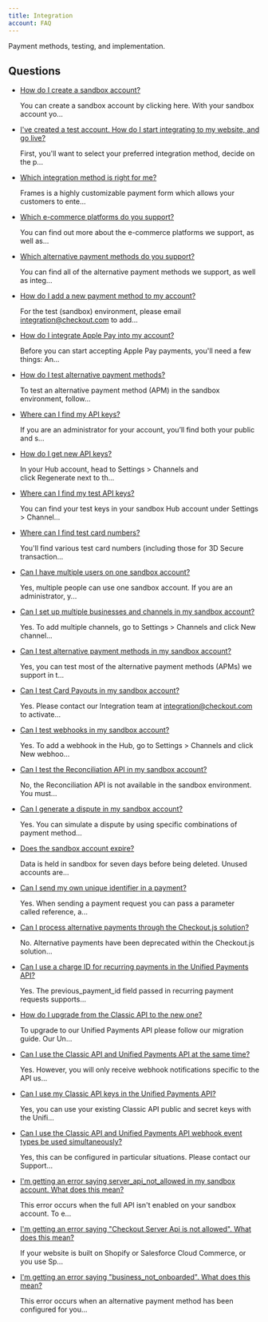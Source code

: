 ```yaml
---
title: Integration
account: FAQ 
---
```


Payment methods, testing, and implementation.

Questions
---------

*   [How do I create a sandbox account?](/pages/viewpage.action?pageId=721162)
    
    You can create a sandbox account by clicking here. With your sandbox account yo...
    
*   [I've created a test account. How do I start integrating to my website, and go live?](/pages/viewpage.action?pageId=721124)
    
    First, you'll want to select your preferred integration method, decide on the p...
    
*   [Which integration method is right for me?](/pages/viewpage.action?pageId=721127)
    
    Frames is a highly customizable payment form which allows your customers to ente...
    
*   [Which e-commerce platforms do you support?](/pages/viewpage.action?pageId=721131)
    
    You can find out more about the e-commerce platforms we support, as well as...
    
*   [Which alternative payment methods do you support?](/pages/viewpage.action?pageId=721129)
    
    You can find all of the alternative payment methods we support, as well as integ...
    
*   [How do I add a new payment method to my account?](/pages/viewpage.action?pageId=721133)
    
    For the test (sandbox) environment, please email integration@checkout.com to add...
    
*   [How do I integrate Apple Pay into my account?](/pages/viewpage.action?pageId=721135)
    
    Before you can start accepting Apple Pay payments, you'll need a few things: An...
    
*   [How do I test alternative payment methods?](/pages/viewpage.action?pageId=721138)
    
    To test an alternative payment method (APM) in the sandbox environment, follow...
    
*   [Where can I find my API keys?](/pages/viewpage.action?pageId=720944)
    
    If you are an administrator for your account, you’ll find both your public and s...
    
*   [How do I get new API keys?](/pages/viewpage.action?pageId=721189)
    
    In your Hub account, head to Settings > Channels and click Regenerate next to th...
    
*   [Where can I find my test API keys?](/pages/viewpage.action?pageId=720947)
    
    You can find your test keys in your sandbox Hub account under Settings > Channel...
    
*   [Where can I find test card numbers?](/pages/viewpage.action?pageId=721140)
    
    You'll find various test card numbers (including those for 3D Secure transaction...
    
*   [Can I have multiple users on one sandbox account?](/pages/viewpage.action?pageId=721164)
    
    Yes, multiple people can use one sandbox account. If you are an administrator, y...
    
*   [Can I set up multiple businesses and channels in my sandbox account?](/pages/viewpage.action?pageId=721174)
    
    Yes. To add multiple channels, go to Settings > Channels and click New channel...
    
*   [Can I test alternative payment methods in my sandbox account?](/pages/viewpage.action?pageId=721178)
    
    Yes, you can test most of the alternative payment methods (APMs) we support in t...
    
*   [Can I test Card Payouts in my sandbox account?](/pages/viewpage.action?pageId=721168)
    
    Yes. Please contact our Integration team at [integration@checkout.com](mailto:integration@checkout.com) to activate...
    
*   [Can I test webhooks in my sandbox account?](/pages/viewpage.action?pageId=721172)
    
    Yes. To add a webhook in the Hub, go to Settings > Channels and click New webhoo...
    
*   [Can I test the Reconciliation API in my sandbox account?](/pages/viewpage.action?pageId=721160)
    
    No, the Reconciliation API is not available in the sandbox environment. You must...
    
*   [Can I generate a dispute in my sandbox account?](/pages/viewpage.action?pageId=721170)
    
    Yes. You can simulate a dispute by using specific combinations of payment method...
    
*   [Does the sandbox account expire?](/pages/viewpage.action?pageId=721176)
    
    Data is held in sandbox for seven days before being deleted. Unused accounts are...
    
*   [Can I send my own unique identifier in a payment?](/pages/viewpage.action?pageId=721158)
    
    Yes. When sending a payment request you can pass a parameter called reference, a...
    
*   [Can I process alternative payments through the Checkout.js solution?](/pages/viewpage.action?pageId=721152)
    
    No. Alternative payments have been deprecated within the Checkout.js solution...
    
*   [Can I use a charge ID for recurring payments in the Unified Payments API?](/pages/viewpage.action?pageId=721156)
    
    Yes. The previous\_payment\_id field passed in recurring payment requests supports...
    
*   [How do I upgrade from the Classic API to the new one?](/pages/viewpage.action?pageId=721146)
    
    To upgrade to our Unified Payments API please follow our migration guide. Our Un...
    
*   [Can I use the Classic API and Unified Payments API at the same time?](/pages/viewpage.action?pageId=721150)
    
    Yes. However, you will only receive webhook notifications specific to the API us...
    
*   [Can I use my Classic API keys in the Unified Payments API?](/pages/viewpage.action?pageId=721148)
    
    Yes, you can use your existing Classic API public and secret keys with the Unifi...
    
*   [Can I use the Classic API and Unified Payments API webhook event types be used simultaneously?](/pages/viewpage.action?pageId=721154)
    
    Yes, this can be configured in particular situations. Please contact our Support...
    
*   [I'm getting an error saying server\_api\_not\_allowed in my sandbox account. What does this mean?](/pages/viewpage.action?pageId=721166)
    
    This error occurs when the full API isn't enabled on your sandbox account. To e...
    
*   [I'm getting an error saying "Checkout Server Api is not allowed". What does this mean?](/pages/viewpage.action?pageId=721144)
    
    If your website is built on Shopify or Salesforce Cloud Commerce, or you use Sp...
    
*   [I'm getting an error saying "business\_not\_onboarded". What does this mean?](/pages/viewpage.action?pageId=721180)
    
    This error occurs when an alternative payment method has been configured for you...
    
